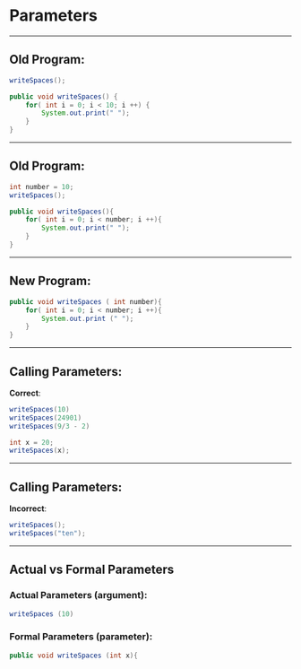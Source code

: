 
# Parameters

---


## Old Program:

```java
writeSpaces();
```

```java
public void writeSpaces() {
    for( int i = 0; i < 10; i ++) { 
        System.out.print(" ");
    }
}
```

---

## Old Program:

```java
int number = 10;
writeSpaces();
```


```java
public void writeSpaces(){
    for( int i = 0; i < number; i ++){
        System.out.print(" ");
    }
}
```

---

## New Program:

```java
public void writeSpaces ( int number){
    for( int i = 0; i < number; i ++){
        System.out.print (" ");
    }
}
```

---

## Calling Parameters:

**Correct**: 

```java
writeSpaces(10)
writeSpaces(24901)
writeSpaces(9/3 - 2)

int x = 20; 
writeSpaces(x);
```

---

## Calling Parameters:

**Incorrect**:

```java
writeSpaces();
writeSpaces("ten");
```

---

## Actual vs Formal Parameters

### Actual Parameters (argument):

```java
writeSpaces (10)
```

### Formal Parameters (parameter):

```java
public void writeSpaces (int x){
```